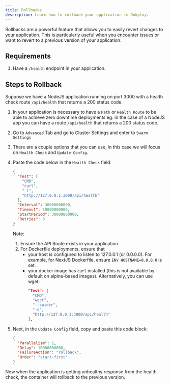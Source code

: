 ```yaml
---
title: Rollbacks
description: Learn how to rollback your application in Dokploy.
---
```


Rollbacks are a powerful feature that allows you to easily revert changes to your application. This is particularly useful when you encounter issues or want to revert to a previous version of your application.


## Requirements

1. Have a `/health` endpoint in your application.

## Steps to Rollback


Suppose we have a NodeJS application running on port 3000 with a health check route `/api/health` that returns a 200 status code.

1. In your application is necessary to have a `Path` or `Health Route` to be able to achieve zero downtime deployments eg. in the case of a NodeJS app you can have a route `/api/health` that returns a 200 status code.
2. Go to `Advanced` Tab and go to Cluster Settings and enter to `Swarm Settings`
3. There are a couple options that you can use, in this case we will focus on `Health Check` and `Update Config`.
4. Paste the code below in the `Health Check` field:
    ```json
    {
      "Test": [
        "CMD",
        "curl",
        "-f",
        "http://127.0.0.1:3000/api/health"
      ],
      "Interval": 30000000000,
      "Timeout": 10000000000,
      "StartPeriod": 30000000000,
      "Retries": 3
    }
    ```
    Note:
    1. Ensure the API Route exists in your application
    2. For Dockerfile deployments, ensure that
        - your host is configured to listen to 127.0.0.1 (or 0.0.0.0). For example, for NextJS Dockerfile, ensure `ENV HOSTNAME=0.0.0.0` is set.
        - your docker image has `curl` installed (this is not available by default on alpine-based images). Alternatively, you can use wget:
            ```json
            "Test": [
              "CMD",
              "wget",
              "--spider",
              "-q",
              "http://127.0.0.1:3000/api/health"
            ],
            ```

5. Next, in the `Update Config` field, copy and paste this code block:
    ```json
    {
      "Parallelism": 1,
      "Delay": 10000000000,
      "FailureAction": "rollback",
      "Order": "start-first"
    }
    ```

Now when the application is getting unhealthy response from the health check, the container will rollback to the previous version.